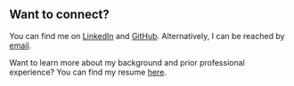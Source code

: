 ## Want to connect?

You can find me on [LinkedIn](https://www.linkedin.com/in/matthewwong1/) and [GitHub](https://github.com/mwong01). Alternatively, I can be reached by [email](mailto:m.wong@outlook.com).

Want to learn more about my background and prior professional experience? You can find my resume [here](https://resume.creddle.io/resume/9mxeilwcyzc).
